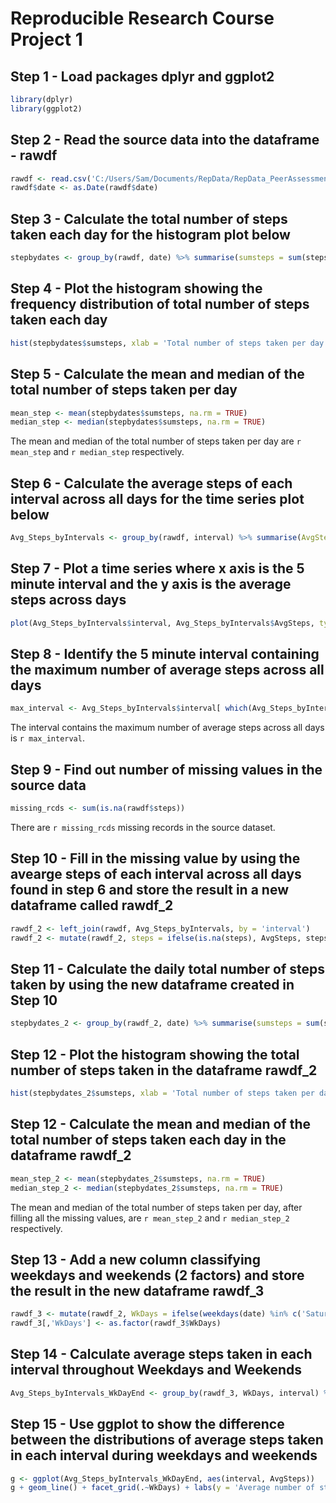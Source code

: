 # Reproducible Research Course Project 1

## Step 1 - Load packages dplyr and ggplot2

```r
library(dplyr)
library(ggplot2)
```

## Step 2 - Read the source data into the dataframe - rawdf

```r
rawdf <- read.csv('C:/Users/Sam/Documents/RepData/RepData_PeerAssessment1/activity.csv', na.strings = "NA")
rawdf$date <- as.Date(rawdf$date)
```

## Step 3 - Calculate the total number of steps taken each day for the histogram plot below

```r
stepbydates <- group_by(rawdf, date) %>% summarise(sumsteps = sum(steps))
```

## Step 4 - Plot the histogram showing the frequency distribution of total number of steps taken each day

```r
hist(stepbydates$sumsteps, xlab = 'Total number of steps taken per day', main = 'Histogram of total number of steps taken per day')
```

## Step 5 - Calculate the mean and median of the total number of steps taken per day

```r
mean_step <- mean(stepbydates$sumsteps, na.rm = TRUE)
median_step <- median(stepbydates$sumsteps, na.rm = TRUE)
```

The mean and median of the total number of steps taken per day are `r mean_step` and `r median_step` respectively.

## Step 6 - Calculate the average steps of each interval across all days for the time series plot below

```r
Avg_Steps_byIntervals <- group_by(rawdf, interval) %>% summarise(AvgSteps = mean(steps, na.rm = TRUE))
```

## Step 7 - Plot a time series where x axis is the 5 minute interval and the y axis is the average steps across days

```r
plot(Avg_Steps_byIntervals$interval, Avg_Steps_byIntervals$AvgSteps, type = 'l', xlab = 'Interval', ylab = 'Average number of steps taken', main = 'Average daily activity pattern')
```

## Step 8 - Identify the 5 minute interval containing the maximum number of average steps across all days

```r
max_interval <- Avg_Steps_byIntervals$interval[ which(Avg_Steps_byIntervals$AvgSteps == max(Avg_Steps_byIntervals$AvgSteps))]
```

The interval contains the maximum number of average steps across all days is `r max_interval`.

## Step 9 - Find out number of missing values in the source data

```r
missing_rcds <- sum(is.na(rawdf$steps))
```

There are `r missing_rcds` missing records in the source dataset.

## Step 10 - Fill in the missing value by using the avearge steps of each interval across all days found in step 6 and store the result in a new dataframe called rawdf_2

```r
rawdf_2 <- left_join(rawdf, Avg_Steps_byIntervals, by = 'interval')
rawdf_2 <- mutate(rawdf_2, steps = ifelse(is.na(steps), AvgSteps, steps))
```

## Step 11 - Calculate the daily total number of steps taken by using the new dataframe created in Step 10

```r
stepbydates_2 <- group_by(rawdf_2, date) %>% summarise(sumsteps = sum(steps))
```

## Step 12 - Plot the histogram showing the total number of steps taken in the dataframe rawdf_2

```r
hist(stepbydates_2$sumsteps, xlab = 'Total number of steps taken per day', main = 'Histogram of total number of steps taken per day - NA filled')
```

## Step 12 - Calculate the mean and median of the total number of steps taken each day in the dataframe rawdf_2

```r
mean_step_2 <- mean(stepbydates_2$sumsteps, na.rm = TRUE)
median_step_2 <- median(stepbydates_2$sumsteps, na.rm = TRUE)
```

The mean and median of the total number of steps taken per day, after filling all the missing values, are `r mean_step_2` and `r median_step_2` respectively.

## Step 13 - Add a new column classifying weekdays and weekends (2 factors) and store the result in the new dataframe rawdf_3

```r
rawdf_3 <- mutate(rawdf_2, WkDays = ifelse(weekdays(date) %in% c('Saturday', 'Sunday'), 'weekend', 'weekday'))
rawdf_3[,'WkDays'] <- as.factor(rawdf_3$WkDays)
```

## Step 14 - Calculate average steps taken in each interval throughout Weekdays and Weekends

```r
Avg_Steps_byIntervals_WkDayEnd <- group_by(rawdf_3, WkDays, interval) %>% summarise(AvgSteps = mean(steps, na.rm = TRUE))
```

## Step 15 - Use ggplot to show the difference between the distributions of average steps taken in each interval during weekdays and weekends

```r
g <- ggplot(Avg_Steps_byIntervals_WkDayEnd, aes(interval, AvgSteps))
g + geom_line() + facet_grid(.~WkDays) + labs(y = 'Average number of steps taken', title = 'Activity patterns in weekdays and weekends')
```
